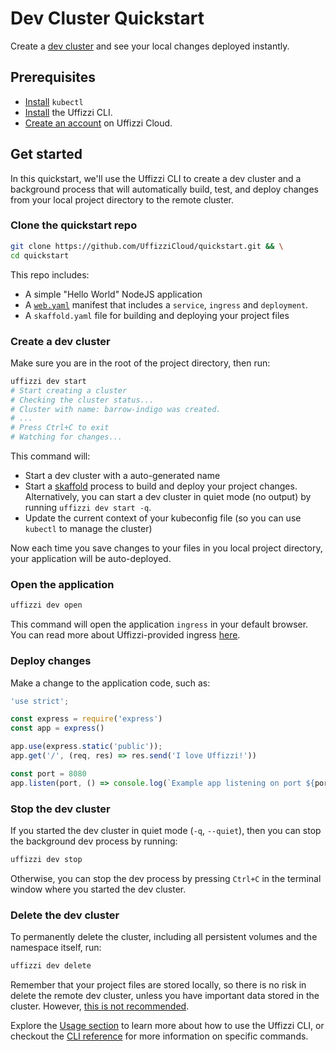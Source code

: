 
# Dev Cluster Quickstart

Create a [dev cluster](/docs/core-concepts/dev-clusters) and see your local changes deployed instantly.

## Prerequisites

- [Install](https://kubernetes.io/docs/tasks/tools/) `kubectl`
- [Install](../installation) the Uffizzi CLI.
- [Create an account](https://app.uffizzi.com) on Uffizzi Cloud.

## Get started

In this quickstart, we'll use the Uffizzi CLI to create a dev cluster and a background process that will automatically build, test, and deploy changes from your local project directory to the remote cluster.

<Steps>  

### Clone the quickstart repo

  ```bash copy
  git clone https://github.com/UffizziCloud/quickstart.git && \
  cd quickstart
  ```

  This repo includes: 
  - A simple "Hello World" NodeJS application
  - A [`web.yaml`](https://github.com/UffizziCloud/quickstart/blob/main/manifests/web.yaml) manifest that includes a `service`, `ingress` and `deployment`.
  - A `skaffold.yaml` file for building and deploying your project files

### Create a dev cluster

Make sure you are in the root of the project directory, then run:

  ```bash copy
  uffizzi dev start
  # Start creating a cluster
  # Checking the cluster status...
  # Cluster with name: barrow-indigo was created.
  # ...
  # Press Ctrl+C to exit
  # Watching for changes...
  ```

  This command will: 
  - Start a dev cluster with a auto-generated name
  - Start a [skaffold](https://skaffold.dev/docs/) process to build and deploy your project changes.  Alternatively, you can start a dev cluster in quiet mode (no output) 
    by running `uffizzi dev start -q`.
  - Update the current context of your kubeconfig file (so you can use `kubectl` to manage the cluster)  

Now each time you save changes to your files in you local project directory, your application will be auto-deployed. 

### Open the application

  ```bash copy
  uffizzi dev open
  ```

  This command will open the application `ingress` in your default browser. You can read more about Uffizzi-provided ingress [here](../development/ingress).

### Deploy changes

Make a change to the application code, such as:

```js {7} filename="src/index.js" copy
'use strict';

const express = require('express')
const app = express()

app.use(express.static('public'));
app.get('/', (req, res) => res.send('I love Uffizzi!'))

const port = 8080
app.listen(port, () => console.log(`Example app listening on port ${port}!`))
```

### Stop the dev cluster

If you started the dev cluster in quiet mode (`-q`, `--quiet`), then you can stop the background dev process by running:  

  ```bash copy
  uffizzi dev stop
  ```

  Otherwise, you can stop the dev process by pressing `Ctrl+C` in the terminal window where you started the dev cluster.

### Delete the dev cluster

To permanently delete the cluster, including all persistent volumes and the namespace itself, run:  

```bash copy
uffizzi dev delete
```

Remember that your project files are stored locally, so there is no risk in delete the remote dev cluster, unless you have 
important data stored in the cluster. However, [this is not recommended](/docs/handbook/dos-and-donts). 

</Steps>

Explore the [Usage section](cli/usage.mdx) to learn more about how to use the Uffizzi CLI, or checkout the [CLI reference](cli.mdx) for more information on specific commands.

